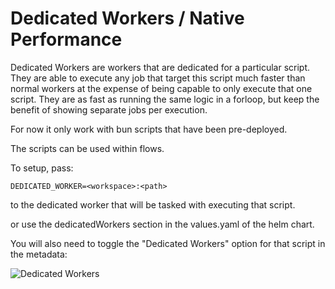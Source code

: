 
# Dedicated Workers / Native Performance

Dedicated Workers are workers that are dedicated for a particular script. They are able to execute any job that target this script much faster than normal workers at the expense of being capable to only execute that one script.
They are as fast as running the same logic in a forloop, but keep the benefit of showing separate jobs per execution.

For now it only work with bun scripts that have been pre-deployed.

The scripts can be used within flows.

To setup, pass:

```
DEDICATED_WORKER=<workspace>:<path>
```

to the dedicated worker that will be tasked with executing that script.

or use the dedicatedWorkers section in the values.yaml of the helm chart.

You will also need to toggle the "Dedicated Workers" option for that script in the metadata:

![Dedicated Workers](./dedicated_workers.png)
